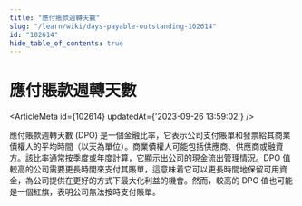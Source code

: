 ```yaml
---
title: "應付賬款週轉天數"
slug: "/learn/wiki/days-payable-outstanding-102614"
id: "102614"
hide_table_of_contents: true
---
```



# 應付賬款週轉天數

<ArticleMeta id={102614} updatedAt={'2023-09-26 13:59:02'} />
<div className='border-solid border-b border-t-0 my-4 border-[var(--ifm-color-gray-300)]' />

應付賬款週轉天數 (DPO) 是一個金融比率，它表示公司支付賬單和發票給其商業債權人的平均時間（以天為單位）。商業債權人可能包括供應商、供應商或融資方。該比率通常按季度或年度計算，它顯示出公司的現金流出管理情況。DPO 值較高的公司需要更長時間來支付其賬單，這意味着它可以更長時間地保留可用資金，為公司提供在更好的方式下最大化利益的機會。然而，較高的 DPO 值也可能是一個紅旗，表明公司無法按時支付賬單。
